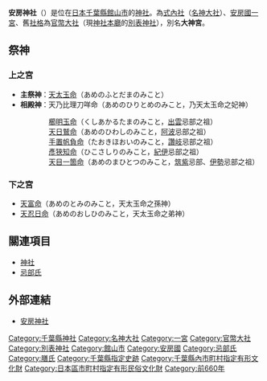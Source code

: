 {{日本神社
| name = 安房神社
| img = File:Precincts of Awa-jinja.JPG
| img_capt = 拜殿
| image_width = 250px
| nihongo = 安房神社
| hiragana = あわじんじゃ
| romaji = Awa Jinja
| location = [[千葉縣|千葉縣]][[館山市|館山市]]大神宮589
| god = [[布刀玉命|天太玉命]]
| type = [[式內社|式內社]]（[[名神大社|名神大社]]）、[[安房國|安房國]][[一宮|一宮]]、[[官幣大社|官幣大社]]、[[別表神社|別表神社]]
| struct = [[神明造|神明造]]
| open_year = [[神武天皇|神武天皇]]元年
| cere_date = 8月10日
|}}

'''安房神社'''（{{lang|ja|あわじんじゃ}}）是位在[[日本|日本]][[千葉縣|千葉縣]][[館山市|館山市]]的[[神社|神社]]。為[[式內社|式內社]]（[[名神大社|名神大社]]）、[[安房國|安房國]][[一宮|一宮]]、舊[[社格|社格]]為[[官幣大社|官幣大社]]（現[[神社本廳|神社本廳]]的[[別表神社|別表神社]]），別名'''大神宮'''。

== 祭神 ==
=== 上之宮 ===
*'''主祭神'''：[[布刀玉命|天太玉命]]（{{ja}}あめのふとだまのみこと）
*'''相殿神'''：天乃比理刀咩命（{{ja}}あめのひりとめのみこと，乃天太玉命之妃神）
:::[[玉祖命|櫛明玉命]]（{{ja}}くしあかるたまのみこと，[[出雲國|出雲]]忌部之祖）
:::[[天日鷲神|天日鷲命]]（{{ja}}あめのひわしのみこと，[[阿波國|阿波]]忌部之祖）
:::[[手置帆負命|手置帆負命]]（{{ja}}たおきほおいのみこと，[[讚岐國|讚岐]]忌部之祖）
:::[[彥狹知命|彥狹知命]]（{{ja}}ひこさしりのみこと，[[紀伊國|紀伊]]忌部之祖）
:::[[天目一箇神|天目一箇命]]（{{ja}}あめのまひとつのみこと，[[筑紫國|筑紫]]忌部、[[伊勢國|伊勢]]忌部之祖）

=== 下之宮 ===
*[[天富命|天富命]]（{{ja}}あめのとみのみこと，天太玉命之孫神）
*[[天忍日命|天忍日命]]（{{ja}}あめのおしひのみこと，天太玉命之弟神）

== 關連項目 ==
*[[神社|神社]]
*[[忌部氏|忌部氏]]

== 外部連結 ==
{{Commonscat|Awa-jinja}}
* {{ja}}[https://web.archive.org/web/20101118201156/http://www1.ocn.ne.jp/~awajinja/ 安房神社]

{{一宮}}
{{近代社格制度}}

[[Category:千葉縣神社|Category:千葉縣神社]]
[[Category:名神大社|Category:名神大社]]
[[Category:一宮|Category:一宮]]
[[Category:官幣大社|Category:官幣大社]]
[[Category:別表神社|Category:別表神社]]
[[Category:館山市|Category:館山市]]
[[Category:安房國|Category:安房國]]
[[Category:忌部氏|Category:忌部氏]]
[[Category:膳氏|Category:膳氏]]
[[Category:千葉縣指定史跡|Category:千葉縣指定史跡]]
[[Category:千葉縣內市町村指定有形文化財|Category:千葉縣內市町村指定有形文化財]]
[[Category:日本區市町村指定有形民俗文化財|Category:日本區市町村指定有形民俗文化財]]
[[Category:前660年|Category:前660年]]